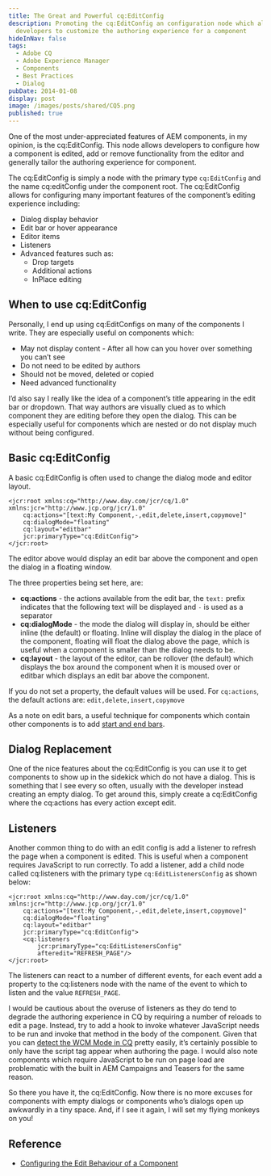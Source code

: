 ```yaml
---
title: The Great and Powerful cq:EditConfig
description: Promoting the cq:EditConfig an configuration node which allows
  developers to customize the authoring experience for a component
hideInNav: false
tags:
  - Adobe CQ
  - Adobe Experience Manager
  - Components
  - Best Practices
  - Dialog
pubDate: 2014-01-08
display: post
image: /images/posts/shared/CQ5.png
published: true
---
```


One of the most under-appreciated features of AEM components, in my opinion, is the cq:EditConfig. This node allows developers to configure how a component is edited, add or remove functionality from the editor and generally tailor the authoring experience for component.

The cq:EditConfig is simply a node with the primary type `cq:EditConfig` and the name cq:editConfig under the component root. The cq:EditConfig allows for configuring many important features of the component’s editing experience including:

* Dialog display behavior
* Edit bar or hover appearance
* Editor items
* Listeners
* Advanced features such as:  
   * Drop targets  
   * Additional actions  
   * InPlace editing

## When to use cq:EditConfig

Personally, I end up using cq:EditConfigs on many of the components I write. They are especially useful on components which:

* May not display content - After all how can you hover over something you can’t see
* Do not need to be edited by authors
* Should not be moved, deleted or copied
* Need advanced functionality

I’d also say I really like the idea of a component’s title appearing in the edit bar or dropdown. That way authors are visually clued as to which component they are editing before they open the dialog. This can be especially useful for components which are nested or do not display much without being configured.

## Basic cq:EditConfig

A basic cq:EditConfig is often used to change the dialog mode and editor layout.

```
<jcr:root xmlns:cq="http://www.day.com/jcr/cq/1.0" xmlns:jcr="http://www.jcp.org/jcr/1.0"
	cq:actions="[text:My Component,-,edit,delete,insert,copymove]"
	cq:dialogMode="floating"
	cq:layout="editbar"
	jcr:primaryType="cq:EditConfig">
</jcr:root>

```

The editor above would display an edit bar above the component and open the dialog in a floating window.

The three properties being set here, are:

* **cq:actions** \- the actions available from the edit bar, the `text:` prefix indicates that the following text will be displayed and `-` is used as a separator
* **cq:dialogMode** \- the mode the dialog will display in, should be either inline (the default) or floating. Inline will display the dialog in the place of the component, floating will float the dialog above the page, which is useful when a component is smaller than the dialog needs to be.
* **cq:layout** \- the layout of the editor, can be rollover (the default) which displays the box around the component when it is moused over or editbar which displays an edit bar above the component.

If you do not set a property, the default values will be used. For `cq:actions`, the default actions are: `edit,delete,insert,copymove`

As a note on edit bars, a useful technique for components which contain other components is to add [start and end bars](/posts/2013/06/21/simple-container-component-start-end-bars/).

## Dialog Replacement

One of the nice features about the cq:EditConfig is you can use it to get components to show up in the sidekick which do not have a dialog. This is something that I see every so often, usually with the developer instead creating an empty dialog. To get around this, simply create a cq:EditConfig where the cq:actions has every action except edit.

## Listeners

Another common thing to do with an edit config is add a listener to refresh the page when a component is edited. This is useful when a component requires JavaScript to run correctly. To add a listener, add a child node called cq:listeners with the primary type `cq:EditListenersConfig` as shown below:

```
<jcr:root xmlns:cq="http://www.day.com/jcr/cq/1.0" xmlns:jcr="http://www.jcp.org/jcr/1.0"
	cq:actions="[text:My Component,-,edit,delete,insert,copymove]"
	cq:dialogMode="floating"
	cq:layout="editbar"
	jcr:primaryType="cq:EditConfig">
	<cq:listeners
		jcr:primaryType="cq:EditListenersConfig"
		afteredit="REFRESH_PAGE"/>
</jcr:root>

```

The listeners can react to a number of different events, for each event add a property to the cq:listeners node with the name of the event to which to listen and the value `REFRESH_PAGE`.

I would be cautious about the overuse of listeners as they do tend to degrade the authoring experience in CQ by requiring a number of reloads to edit a page. Instead, try to add a hook to invoke whatever JavaScript needs to be run and invoke that method in the body of the component. Given that you can [detect the WCM Mode in CQ](/posts/2013/04/02/what-my-cq-mode/) pretty easily, it’s certainly possible to only have the script tag appear when authoring the page. I would also note components which require JavaScript to be run on page load are problematic with the built in AEM Campaigns and Teasers for the same reason.

So there you have it, the cq:EditConfig. Now there is no more excuses for components with empty dialogs or components who’s dialogs open up awkwardly in a tiny space. And, if I see it again, I will set my flying monkeys on you!

## Reference

* [Configuring the Edit Behaviour of a Component](http://dev.day.com/docs/en/cq/current/developing/components.html#Configuring%20the%20Edit%20Behaviour%20of%20a%20Component)
